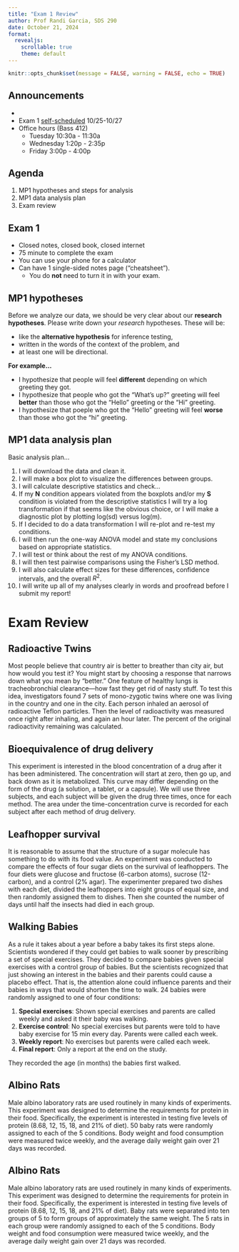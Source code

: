 ```yaml
---
title: "Exam 1 Review"
author: Prof Randi Garcia, SDS 290
date: October 21, 2024
format: 
  revealjs:
    scrollable: true
    theme: default
---
```


```r
knitr::opts_chunk$set(message = FALSE, warning = FALSE, echo = TRUE)
```

## Announcements

-   
-   Exam 1 [self-scheduled](https://www.science.smith.edu/self-scheduled-exams/) 10/25-10/27
-   Office hours (Bass 412)
    -   Tuesday 10:30a - 11:30a
    -   Wednesday 1:20p - 2:35p
    -   Friday 3:00p - 4:00p

## Agenda

1.  MP1 hypotheses and steps for analysis
2.  MP1 data analysis plan 
3.  Exam review

## Exam 1

-   Closed notes, closed book, closed internet
-   75 minute to complete the exam
-   You can use your phone for a calculator
-   Can have 1 single-sided notes page ("cheatsheet"). 
    -   You do **not** need to turn it in with your exam.

## MP1 hypotheses

Before we analyze our data, we should be very clear about our **research hypotheses**. Please write down your *research* hypotheses. These will be:

-   like the **alternative hypothesis** for inference testing,
-   written in the words of the context of the problem, and
-   at least one will be directional.

**For example...**

-   I hypothesize that people will feel **different** depending on which greeting they got.
-   I hypothesize that people who got the "What's up?" greeting will feel **better** than those who got the "Hello" greeting or the "Hi" greeting.
-   I hypothesize that poeple who got the "Hello" greeting will feel **worse** than those who got the "hi" greeting.

## MP1 data analysis plan

Basic analysis plan...

1.  I will download the data and clean it.
2.  I will make a box plot to visualize the differences between groups.
3.  I will calculate descriptive statistics and check...
4.  If my **N** condition appears violated from the boxplots and/or my **S** condition is violated from the descriptive statistics I will try a log transformation if that seems like the obvious choice, or I will make a diagnostic plot by plotting log(sd) versus log(m).
5.  If I decided to do a data transformation I will re-plot and re-test my conditions.
6.  I will then run the one-way ANOVA model and state my conclusions based on appropriate statistics.
7.  I will test or think about the rest of my ANOVA conditions.
8.  I will then test pairwise comparisons using the Fisher's LSD method.
9.  I will also calculate effect sizes for these differences, confidence intervals, and the overall $R^2$.
10. I will write up all of my analyses clearly in words and proofread before I submit my report!

# Exam Review 

## Radioactive Twins

Most people believe that country air is better to breather than city air, but how would you test it? You might start by choosing a response that narrows down what you mean by "better." One feature of healthy lungs is tracheobronchial clearance---how fast they get rid of nasty stuff. To test this idea, investigators found 7 sets of mono-zygotic twins where one was living in the country and one in the city. Each person inhaled an aerosol of radioactive Teflon particles. Then the level of radioactivity was measured once right after inhaling, and again an hour later. The percent of the original radioactivity remaining was calculated.

## Bioequivalence of drug delivery

This experiment is interested in the blood concentration of a drug after it has been administered. The concentration will start at zero, then go up, and back down as it is metabolized. This curve may differ depending on the form of the drug (a solution, a tablet, or a capsule). We will use three subjects, and each subject will be given the drug three times, once for each method. The area under the time-concentration curve is recorded for each subject after each method of drug delivery.

## Leafhopper survival

It is reasonable to assume that the structure of a sugar molecule has something to do with its food value. An experiment was conducted to compare the effects of four sugar diets on the survival of leafhoppers. The four diets were glucose and fructose (6-carbon atoms), sucrose (12-carbon), and a control (2% agar). The experimenter prepared two dishes with each diet, divided the leafhoppers into eight groups of equal size, and then randomly assigned them to dishes. Then she counted the number of days until half the insects had died in each group.

## Walking Babies

As a rule it takes about a year before a baby takes its first steps alone. Scientists wondered if they could get babies to walk sooner by prescribing a set of special exercises. They decided to compare babies given special exercises with a control group of babies. But the scientists recognized that just showing an interest in the babies and their parents could cause a placebo effect. That is, the attention alone could influence parents and their babies in ways that would shorten the time to walk. 24 babies were randomly assigned to one of four conditions:

1.  **Special exercises**: Shown special exercises and parents are called weekly and asked it their baby was walking.
2.  **Exercise control**: No special exercises but parents were told to have baby exercise for 15 min every day. Parents were called each week.
3.  **Weekly report**: No exercises but parents were called each week.
4.  **Final report**: Only a report at the end on the study.

They recorded the age (in months) the babies first walked.

## Albino Rats

Male albino laboratory rats are used routinely in many kinds of experiments. This experiment was designed to determine the requirements for protein in their food. Specifically, the experiment is interested in testing five levels of protein (8.68, 12, 15, 18, and 21% of diet). 50 baby rats were randomly assigned to each of the 5 conditions. Body weight and food consumption were measured twice weekly, and the average daily weight gain over 21 days was recorded.

## Albino Rats

Male albino laboratory rats are used routinely in many kinds of experiments. This experiment was designed to determine the requirements for protein in their food. Specifically, the experiment is interested in testing five levels of protein (8.68, 12, 15, 18, and 21% of diet). Baby rats were separated into ten groups of 5 to form groups of approximately the same weight. The 5 rats in each group were randomly assigned to each of the 5 conditions. Body weight and food consumption were measured twice weekly, and the average daily weight gain over 21 days was recorded.